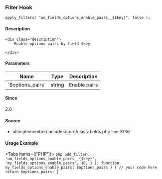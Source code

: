 
### Filter Hook    
    
```
apply_filters( "um_fields_options_enable_pairs__{$key}", false );
```

#### Description
    <div class="description">
        Enable options pairs by field $key
 
    </div>

#### Parameters
            
<table className="table-auto mt-2 border dark:border-gray-500 p-5 text-sm text-left">
<thead>
<tr>
<th  className="px-3">Name</th>
<th  className="px-3">Type</th>
<th  className="px-3">Description</th>
</tr>
</thead>
<tbody>
               <tr >
               <td className="px-3 py-2">`$options_pairs`</td>
               <td className="px-3 py-2">string</td>
               <td className="px-3 py-2 text-sm">Enable pairs</td>
               </tr>
</tbody>
</table>

#### Since
<div class="description">
2.0
</div>

#### Source
  - <Link href="/developer/files/includes-core-class-fields#source-view.3136">ultimatemember/includes/core/class-fields.php</Link> <Link href="/developer/files/includes-core-class-fields#source-view.3136">line 3136</Link>



#### Usage Example

<Tabs items={['PHP']}>
    <Tab>
    ```php
    add_filter( 'um_fields_options_enable_pairs__{$key}', 'my_fields_options_enable_pairs', 10, 1 );
 function my_fields_options_enable_pairs( $options_pairs ) {
     // your code here
     return $options_pairs;
 }
    ```
    </Tab>
</Tabs>